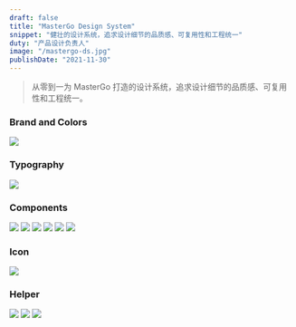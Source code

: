 ```yaml
---
draft: false
title: "MasterGo Design System"
snippet: "健壮的设计系统，追求设计细节的品质感、可复用性和工程统一"
duty: "产品设计负责人"
image: "/mastergo-ds.jpg"
publishDate: "2021-11-30"
---
```


> 从零到一为 MasterGo 打造的设计系统，追求设计细节的品质感、可复用性和工程统一。

### Brand and Colors

![](https://image.zuozizhen.com/mds-2-1.jpg)

### Typography

![](https://image.zuozizhen.com/mds-3.jpg)

### Components

![](https://image.zuozizhen.com/mds-4-1.jpg)
![](https://image.zuozizhen.com/mds-4-2.jpg)
![](https://image.zuozizhen.com/mds-4-3.jpg)
![](https://image.zuozizhen.com/mds-4-4.jpg)
![](https://image.zuozizhen.com/mds-4-5.jpg)
![](https://image.zuozizhen.com/mds-4-6.jpg)

### Icon

![](https://image.zuozizhen.com/mds-5.jpg)

### Helper

![](https://image.zuozizhen.com/mds-6-1.jpg)
![](https://image.zuozizhen.com/mds-6-2.jpg)
![](https://image.zuozizhen.com/mds-6-3.jpg)
